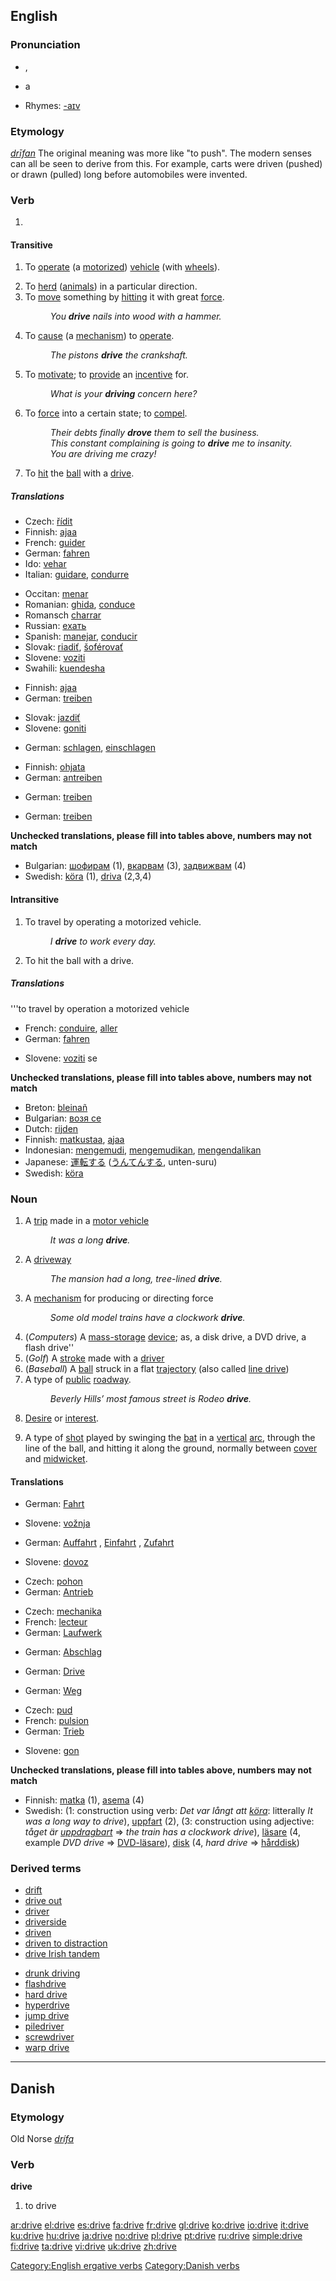 {{see|Drive}}
{{wikipediadab}}
==English==

===Pronunciation===
*{{IPA|/'dɹaɪv/}}, {{IPA|/'ʤɹaɪv/}}
*{{audio|en-us-drive.ogg|Audio (US)}}a
*Rhymes: [[Rhymes:English:-aɪv|-aɪv]]

===Etymology===
{{OE.}} ''[[drīfan]]''
The original meaning was more like "to push".  The modern senses can all be seen to derive from this.  For example, carts were driven (pushed) or drawn (pulled) long before automobiles were invented.

===Verb===
{{en-verb|drives|driving|drove|driven}}

# {{defn|English}}

====Transitive====
{{rfc-header|Transitive}}
# {{ergative}} To [[operate]] (a [[motorize]]d) [[vehicle]] (with [[wheel]]s).
# To [[herd]] ([[animals]]) in a particular direction.
# To [[move]] something by [[hit]]ting it with great [[force]].
#:''You '''drive''' nails into wood with a hammer.''
# To [[cause]] (a [[mechanism]]) to [[operate]].
#: ''The pistons '''drive''' the crankshaft.''
# To [[motivate]]; to [[provide]] an [[incentive]] for.
#:''What is your '''driving''' concern here?''
# To [[force]] into a certain state; to [[compel]].
#:''Their debts finally '''drove''' them to sell the business.''
#:''This constant complaining is going to '''drive''' me to insanity.''
#:''You are driving me crazy!''
# {{cricket}} To [[hit]] the [[ball]] with a [[drive#Noun|drive]].

=====Translations=====
{{trans-top|to operate a (motorized) vehicle}}
<!--languages from A to I go here-->
*Czech: [[řídit]]
*Finnish: [[ajaa]]
*French: [[guider]]
*German: [[fahren]]
*Ido: [[vehar]]
*Italian: [[guidare]], [[condurre]]
{{trans-mid}}
<!--languages from J to Z go here-->
*Occitan: [[menar]]
*Romanian: [[ghida]], [[conduce]]
*Romansch [[charrar]]
*Russian: [[ехать]]
*Spanish: [[manejar]], [[conducir]]
*Slovak: [[riadiť]], [[šoférovať]]
*Slovene: [[voziti]]
*Swahili: [[kuendesha]]
{{trans-bottom}}

{{trans-top|to herd (animals) in a particular direction}}
<!--languages from A to I go here-->
*Finnish: [[ajaa]]
*German: [[treiben]]
{{trans-mid}}
<!--languages from J to Z go here-->
*Slovak: [[jazdiť]]
*Slovene: [[goniti]]
{{trans-bottom}}

{{trans-top|to move something by hitting it with great force}}
<!--languages from A to I go here-->
*German: [[schlagen]], [[einschlagen]]
{{trans-mid}}
<!--languages from J to Z go here-->
{{trans-bottom}}

{{trans-top|To cause a mechanism to operate}}
<!--languages from A to I go here-->
*Finnish: [[ohjata]]
*German: [[antreiben]]
{{trans-mid}}
<!--languages from J to Z go here-->
{{trans-bottom}}

{{trans-top|To motivate}}
<!--languages from A to I go here-->
*German: [[treiben]]
{{trans-mid}}
<!--languages from J to Z go here-->
{{trans-bottom}}

{{trans-top|To force into a certain state}}
<!--languages from A to I go here-->
*German: [[treiben]]
{{trans-mid}}
<!--languages from J to Z go here-->
{{trans-bottom}}

'''Unchecked translations, please fill into tables above, numbers may not match'''
*Bulgarian: [[шофирам]] (1), [[вкарвам]] (3), [[задвижвам]] (4)
*Swedish: [[köra]] (1), [[driva]] (2,3,4)

====Intransitive====
# To travel by operating a motorized vehicle.
#: ''I '''drive''' to work every day.''
# {{cricket}} To hit the ball with a drive.

=====Translations=====
'''to travel by operation a motorized vehicle
{{top}}
<!--languages from A to I go here-->
*French: [[conduire]], [[aller]]
*German: [[fahren]]
{{mid}}
<!--languages from L to Z go here-->
*Slovene: [[voziti]] se
{{bottom}}

'''Unchecked translations, please fill into tables above, numbers may not match'''
*Breton: [[bleinañ]]
*Bulgarian: [[возя се]]
*Dutch: [[rijden]]
*Finnish: [[matkustaa]], [[ajaa]]
*Indonesian: [[kemudi|mengemudi]], [[kemudi|mengemudikan]], [[kendali|mengendalikan]]
*Japanese: [[運転]]する ([[うんてん]]する, unten-suru)
*Swedish: [[köra]]

===Noun===
{{en-noun}}

# A [[trip]] made in a [[motor vehicle]]
#:''It was a long '''drive'''.''
# A [[driveway]]
#:''The mansion had a long, tree-lined '''drive'''.''
# A [[mechanism]] for producing or directing force
#:''Some old model trains have a clockwork '''drive'''.''
# (''Computers'') A [[mass-storage]] [[device]]; as, a disk drive, a DVD drive, a flash drive''
# (''Golf'') A [[stroke]] made with a [[driver]]
# (''Baseball'') A [[ball]] struck in a flat [[trajectory]] (also called [[line drive]])
# A type of [[public]] [[roadway]].
#:''Beverly Hills’ most famous street is Rodeo '''drive'''.''
# {{psychology}} [[desire|Desire]] or [[interest]].
# {{cricket}} A type of [[shot]] played by swinging the [[bat]] in a [[vertical]] [[arc]], through the line of the ball, and hitting it along the ground, normally between [[cover]] and [[midwicket]].

====Translations====
{{trans-top|a trip made in a motor vehicle}}
*German: [[Fahrt]] {{f}}
{{trans-mid}}
*Slovene: [[vožnja]] {{f}}
{{trans-bottom}}

{{trans-top|a driveway}}
*German: [[Auffahrt]] {{f}}, [[Einfahrt]] {{f}}, [[Zufahrt]] {{f}}
{{trans-mid}}
*Slovene: [[dovoz]] {{m}}
{{trans-bottom}}

{{trans-top|a mechanism for producing or directing force}}
*Czech: [[pohon]] {{m}}
*German: [[Antrieb]] {{m}}
{{trans-mid}}
{{trans-bottom}}

{{trans-top|(''Computers'') a mechanical mass-storage device}}
*Czech: [[mechanika]] {{f}}
*French: [[lecteur]] {{m}}
*German: [[Laufwerk]] {{n}}
{{trans-mid}}
{{trans-bottom}}

{{trans-top|(''Golf'') a stroke made with a driver}}
*German: [[Abschlag]] {{m}}
{{trans-mid}}
{{trans-bottom}}

{{trans-top|(''Baseball'') a ball struck in a flat trajectory}}
*German: [[Drive]] {{m}}
{{trans-mid}}
{{trans-bottom}}

{{trans-top|a type of public roadway}}
*German: [[Weg]] {{m}}
{{trans-mid}}
{{trans-bottom}}

{{trans-top|desire or interrest}}
*Czech: [[pud]] {{m}}
*French: [[pulsion]] {{f}}
*German: [[Trieb]] {{m}}
{{trans-mid}}
*Slovene: [[gon]] {{m}}
{{trans-bottom}}

'''Unchecked translations, please fill into tables above, numbers may not match'''
*Finnish: [[matka]] (1), [[asema]] (4)
*Swedish: (1: construction using verb: ''Det var långt att [[köra]]'': litterally ''It was a long way to drive''), [[uppfart]] (2), (3: construction using adjective: ''tåget är [[uppdragbart]]'' => ''the train has a clockwork drive''), [[läsare]] (4, example ''DVD drive'' => [[DVD-läsare]]), [[disk]] (4, ''hard drive'' => [[hårddisk]])

===Derived terms===
{{top2}}
*[[drift]]
*[[drive out]]
*[[driver]]
*[[driverside]]
*[[driven]]
*[[driven to distraction]]
*[[drive Irish tandem]]
{{mid2}}
*[[drunk driving]]
*[[flashdrive]]
*[[hard drive]]
*[[hyperdrive]]
*[[jump drive]]
*[[piledriver]]
*[[screwdriver]]
*[[warp drive]]
{{bottom}}

[[Category:English ergative verbs]]

----

==Danish==

===Etymology===
Old Norse ''[[drífa]]''

===Verb===
'''drive'''

# to drive

[[Category:Danish verbs]]

[[ar:drive]]
[[el:drive]]
[[es:drive]]
[[fa:drive]]
[[fr:drive]]
[[gl:drive]]
[[ko:drive]]
[[io:drive]]
[[it:drive]]
[[ku:drive]]
[[hu:drive]]
[[ja:drive]]
[[no:drive]]
[[pl:drive]]
[[pt:drive]]
[[ru:drive]]
[[simple:drive]]
[[fi:drive]]
[[ta:drive]]
[[vi:drive]]
[[uk:drive]]
[[zh:drive]]